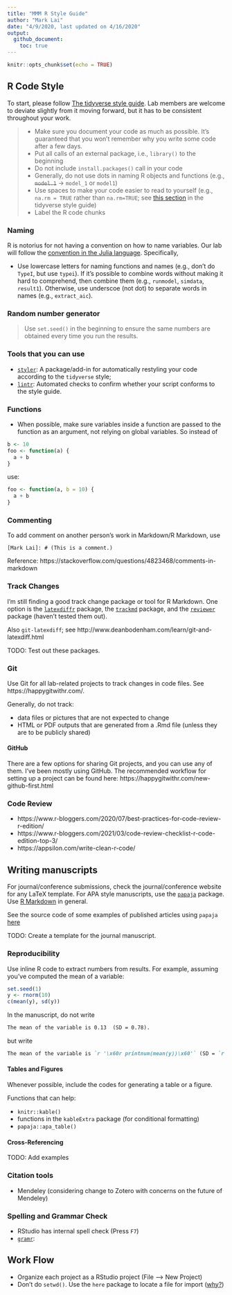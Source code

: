 ```yaml
---
title: "MMM R Style Guide"
author: "Mark Lai"
date: "4/9/2020, last updated on 4/16/2020"
output: 
  github_document:
    toc: true
---
```


```r
knitr::opts_chunk$set(echo = TRUE)
```

## R Code Style

To start, please follow [The tidyverse style guide](https://style.tidyverse.org/). Lab members are welcome to deviate slightly from it moving forward, but it has to be consistent throughout your work. 

> - Make sure you document your code as much as possible. It's guaranteed that you won't remember why you write some code after a few days. 
> - Put all calls of an external package, i.e., `library()` to the beginning
> - Do not include `install.packages()` call in your code
> - Generally, do not use dots in naming R objects and functions (e.g., ~~`model.1`~~ &rarr; `model_1` or `model1`)
> - Use spaces to make your code easier to read to yourself (e.g., `na.rm = TRUE` rather than `na.rm=TRUE`; see [this section](https://style.tidyverse.org/syntax.html#spacing) in the tidyverse style guide)
> - Label the R code chunks

### Naming

R is notorius for not having a convention on how to name variables. Our lab will follow the [convention in the Julia language](https://docs.julialang.org/en/v1/manual/style-guide/index.html#Use-naming-conventions-consistent-with-Julia-base/-1). Specifically, 

- Use lowercase letters for naming functions and names (e.g., don't do `TypeI`, but use `typei`). If it's possible to combine words without making it hard to comprehend, then combine them (e.g., `runmodel`, `simdata`, `result1`). Otherwise, use underscoe (not dot) to separate words in names (e.g., `extract_aic`). 

### Random number generator

> Use `set.seed()` in the beginning to ensure the same numbers are obtained every time you run the results. 

### Tools that you can use

- [`styler`](https://style.tidyverse.org/): A package/add-in for automatically restyling your code according to the `tidyverse` style; 
- [`lintr`](https://github.com/jimhester/lintr): Automated checks to confirm whether your script conforms to the style guide. 

### Functions

- When possible, make sure variables inside a function are passed to the function as an argument, not relying on global variables. So instead of 

```r
b <- 10
foo <- function(a) {
  a + b
}
```

use:

```r
foo <- function(a, b = 10) {
  a + b
}
```

### Commenting

To add comment on another person's work in Markdown/R Markdown, use

```
[Mark Lai]: # (This is a comment.)
```

Reference: https://stackoverflow.com/questions/4823468/comments-in-markdown

### Track Changes 

I'm still finding a good track change package or tool for R Markdown. One option is the [`latexdiffr`](https://github.com/hughjonesd/latexdiffr) package, the [`trackmd`](https://github.com/ropenscilabs/trackmd) package, and the [`reviewer`](https://docs.ropensci.org/reviewer/) package (haven't tested them out).

Also `git-latexdiff`; see http://www.deanbodenham.com/learn/git-and-latexdiff.html

TODO: Test out these packages. 

### Git

Use Git for all lab-related projects to track changes in code files. See https://happygitwithr.com/. 

Generally, do not track:

- data files or pictures that are not expected to change
- HTML or PDF outputs that are generated from a .Rmd file (unless they are to be publicly shared)

#### GitHub

There are a few options for sharing Git projects, and you can use any of them. I've been mostly using GitHub. The recommended workflow for setting up a project can be found here: https://happygitwithr.com/new-github-first.html

### Code Review

- https://www.r-bloggers.com/2020/07/best-practices-for-code-review-r-edition/
- https://www.r-bloggers.com/2021/03/code-review-checklist-r-code-edition-top-3/
- https://appsilon.com/write-clean-r-code/

## Writing manuscripts

For journal/conference submissions, check the journal/conference website for any LaTeX template. For APA style manuscripts, use the [`papaja`](https://crsh.github.io/papaja_man/) package. Use [R Markdown](https://rmarkdown.rstudio.com/) in general. 

See the source code of some examples of published articles using `papaja` [here](https://crsh.github.io/papaja_man/published-manuscripts.html)

TODO: Create a template for the journal manuscript. 

### Reproducibility

Use inline R code to extract numbers from results. For example, assuming you've computed the mean of a variable:

```r
set.seed(1)
y <- rnorm(10)
c(mean(y), sd(y))
```

In the manuscript, do not write

````markdown
The mean of the variable is 0.13  (SD = 0.78).
````

but write 

````markdown
The mean of the variable is `r '\x60r printnum(mean(y))\x60'` (SD = `r '\x60r printnum(sd(y))\x60'`).
````

#### Tables and Figures

Whenever possible, include the codes for generating a table or a figure. 

Functions that can help:

- `knitr::kable()`
- functions in the `kableExtra` package (for conditional formatting)
- `papaja::apa_table()`

#### Cross-Referencing

TODO: Add examples

### Citation tools

- Mendeley (considering change to Zotero with concerns on the future of Mendeley)

### Spelling and Grammar Check

- RStudio has internal spell check (Press `F7`)
- [`gramr`](https://github.com/ropenscilabs/gramr): 

## Work Flow

- Organize each project as a RStudio project (File --> New Project)
- Don't do `setwd()`. Use the `here` package to locate a file for import ([why?](https://github.com/jennybc/here_here))

<!-- ## Posters, CVs -->

<!-- Check out the interesting [`pagedown`](https://github.com/rstudio/pagedown) package -->

